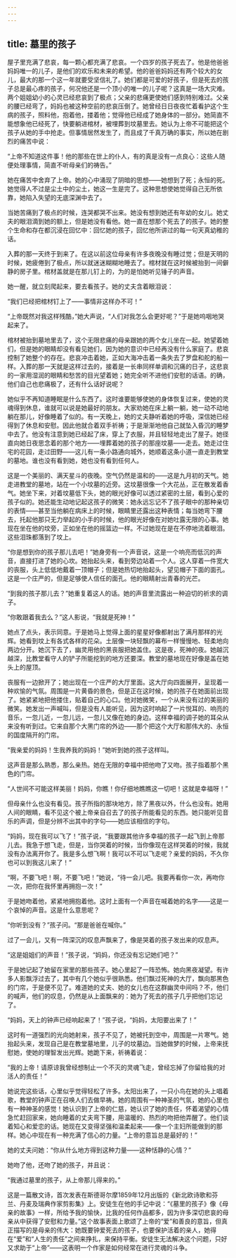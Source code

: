 ```yaml
---
---
---
```

title: 墓里的孩子
---






屋子里充满了悲哀，每一颗心都充满了悲哀。一个四岁的孩子死去了。他是他爸爸妈妈唯一的儿子，是他们的欢乐和未来的希望。他的爸爸妈妈还有两个较大的女儿，最大的那一个这一年就要受坚信礼了。她们都是可爱的好孩子，但是死去的孩子总是最心疼的孩子，何况他还是一个顶小的唯一的儿子呢？这真是一场大灾难。两个姐姐幼小的心灵已经悲哀到了极点；父亲的悲痛更使她们感到特别难过。父亲的腰已经弯了，妈妈也被这种空前的悲哀压倒了。她曾经日日夜夜忙着看护这个生病的孩子，照料他，抱着他，搂着他；觉得他已经成了她身体的一部分。她简直不能想象他已经死了，快要躺进棺材，被埋葬到坟墓里去。她认为上帝不可能把这个孩子从她的手中抢走。但事情居然发生了，而且成了千真万确的事实，所以她在剧烈的痛苦中说：

“上帝不知道这件事！他的那些在世上的仆人，有的真是没有一点良心：这些人随便处理事情，简直不听母亲们的祷告。”

她在痛苦中舍弃了上帝。她的心中涌现了阴暗的思想——她想到了死；永恒的死。她觉得人不过是尘土中的尘土，她这一生是完了。这种思想使她觉得自己无所依靠，她陷入失望的无底深渊中去了。

当她苦痛到了极点的时候，连哭都哭不出来。她没有想到她还有年幼的女儿。她丈夫的眼泪滴到她的额上，但是她没有看他。她一直在想那个死去了的孩子。她的整个生命和存在都沉浸在回忆中：回忆她的孩子，回忆他所讲过的每一句天真幼稚的话。

入葬的那一天终于到来了。在这以前这位母亲有许多夜晚没有睡过觉；但是天明的时候，她疲倦到了极点，所以就迷迷糊糊地睡去了。棺材就在这时候被抬到一间僻静的房子里。棺材盖就是在那儿钉上的，为的是怕她听见锤子的声音。

她一醒，就立刻爬起来，要去看孩子。她的丈夫含着眼泪说：

“我们已经把棺材钉上了——事情非这样办不可！”

“上帝既然对我这样残酷，”她大声说，“人们对我怎么会更好呢？”于是她呜咽地哭起来了。

棺材被抬到墓地里去了，这个无限悲痛的母亲跟她的两个女儿坐在一起。她望着她们，但是她的眼睛却没有看见她们，因为她的意识中已经再没有什么家庭了。悲哀控制了她整个的存在。悲哀冲击着她，正如大海冲击着一条失去了罗盘和舵的船一样。入葬的那一天就是这样过去的，接着是一长串同样单调和沉痛的日子，这悲哀的一家用湿润的眼睛和愁苦的目光望着她；她完全听不进他们安慰的话语。的确，他们自己也悲痛极了，还有什么话好说呢？

她似乎不再知道睡眠是什么东西了。这时谁要能够使她的身体恢复过来，使她的灵魂得到休息，谁就可以说是她最好的朋友。大家劝她在床上躺一躺，她一动不动地躺在那儿，好像睡着了似的。有一天晚上，她的丈夫静听着她的呼吸，深信她已经得到了休息和安慰。因此他就合着双手祈祷；于是渐渐地他自己就坠入昏沉的睡梦中去了。他没有注意到她已经起了床，穿上了衣服，并且轻轻地走出了屋子。她径直向她日夜思念着的那个地方——埋葬着她的孩子的那座坟墓——走去。她走过住宅的花园，走过田野——这儿有一条小路通向城外，她顺着这条小道一直走到教堂的墓地。谁也没有看到她，她也没有看到任何人。

这是一个美丽的、满天星斗的夜晚。空气仍然是温和的——这是九月初的天气。她走进教堂的墓地，站在一个小坟墓的近旁。这坟墓很像一个大花丛，正在散发着香气。她坐下来，对着坟墓低下头，她的眼光好像可以透过紧密的土层，看到心爱的孩子似的。她还能生动地记起这孩子的微笑：她永远忘记不了孩子眼中的那种亲切的表情——甚至当他躺在病床上的时候，眼睛里还露出这种表情；每当她弯下腰去，托起他那只无力举起的小手的时候，他的眼光好像在对她吐露无限的心事。她现在坐在他的坟旁，正如坐在他的摇篮边一样。不过她现在是在不停地流着眼泪。这些泪珠都落到了坟上。

“你是想到你的孩子那儿去吧！”她身旁有一个声音说，这是一个响亮而低沉的声音，直接打进了她的心坎。她抬起头来，看到旁边站着一个人。这人穿着一件宽大的丧服，头上低低地戴着一顶帽子；但是她热切地抬起头，望见帽子下面的面孔。这是一个庄严的，但是足够使人信任的面孔。他的眼睛射出青春的光芒。

“到我的孩子那儿去？”她重复着这人的话。她的声音里流露出一种迫切的祈求的调子。

“你敢跟着我去么？”这人影说，“我就是死神！”

她点了点头，表示同意。于是她马上觉得上面的星星好像都射出了满月那样的光辉。她看到坟上有各式各样的花朵。土层像一块轻飘的幕布一样慢慢地、轻柔地向两边分开。她沉下去了，幽灵用他的黑丧服把她盖住。这是夜，死神的夜。她越沉越深，比教堂看守人的铲子所能挖到的地方还要深。教堂的墓地现在好像是盖在她头上的屋顶。

丧服有一边掀开了；她出现在一个庄严的大厅里面。这大厅向四面展开，呈现着一种欢愉的气氛。周围是一片黄昏的景色，但是正在这时候，她的孩子在她面前出现了。她紧紧地把他搂住，贴着自己的心口。他对她微笑，一个从来没有过的美丽的微笑。她发出一声喊叫，但是没有人能听见，因为这时响起了一片悦耳的、响亮的音乐，一忽儿近，一忽儿远，一忽儿又像在她的身边。这样幸福的调子她的耳朵从来没有听到过。它来自那个大黑门帘的外边——那个把这个大厅和那伟大的、永恒的国度隔开的门帘。

“我亲爱的妈妈！生我养我的妈妈！”她听到她的孩子这样叫。

这声音是那么熟悉，那么亲热。她在无限的幸福中把他吻了又吻。孩子指着那个黑色的门帘。

“人世间不可能这样美丽！妈妈，你瞧！你仔细地瞧瞧这一切吧！这就是幸福呀！”

但母亲什么也没有看见。孩子所指的那块地方，除了黑夜以外，什么也没有。她用人间的眼睛，看不见这个被上帝亲自召去了的孩子所能看见的东西。她只能听见音乐的声调，但是分辨不出其中的字句——她应该相信的字句。

“妈妈，现在我可以飞了！”孩子说，“我要跟其他许多幸福的孩子一起飞到上帝那儿去。我急于想飞走，但是，当你哭着的时候，当你像现在这样哭着的时候，我就没有办法离开你了。我是多么想飞啊！我可以不可以飞走呢？亲爱的妈妈，不久你也可以到我这儿来了！”

“啊，不要飞吧！啊，不要飞吧！”她说，“待一会儿吧。我要再看你一次，再吻你一次，把你在我怀里再拥抱一次！”

于是她吻着他，紧紧地拥抱着他。这时上面有一个声音在喊着她的名字——这是一个哀悼的声音。这是什么意思呢？

“你听到没有？”孩子问。“那是爸爸在喊你。”

过了一会儿，又有一阵深沉的叹息声飘来了，像是哭着的孩子发出来的叹息声。

“这是姐姐们的声音！”孩子说，“妈妈，你还没有忘记她们吧？”

于是她记起了她留在家里的那些孩子。她心里起了一阵恐怖。她向黑夜凝望。有许多人影飘浮过去了，其中有几个她似乎很熟悉。他们飘过死神的大厅，飘向那黑色的门帘，于是便不见了。难道她的丈夫、她的女儿也在这群幽灵中间吗？不，他们的喊声，他们的叹息，仍然是从上面飘来的：她为了死去的孩子几乎把他们忘记了。

“妈妈，天上的钟声已经响起来了！”孩子说，“妈妈，太阳要出来了！”

这时有一道强烈的光向她射来，孩子不见了，她被托到空中，周围是一片寒气。她抬起头来，发现自己是在教堂墓地里，儿子的坟墓边。当她做梦的时候，上帝来抚慰她，使她的理智发出光辉。她跪下来，祈祷着说：

“我的上帝！请原谅我曾经想制止一个不灭的灵魂飞走，曾经忘掉了你留给我的对活人的责任！”

她说完这些话，心里似乎觉得轻松了许多。太阳出来了，一只小鸟在她的头上唱着歌，教堂的钟声正在召唤人们去做早祷。她的周围有一种神圣的气氛，她的心里也有一种神圣的感觉！她认识到了上帝的仁慈，她认识了她的责任，怀着渴望的心情急忙赶回家来，她向睡着的丈夫弯下腰，用温暖的、热烈的吻把他弄醒了。他们谈着知心和爱恋的话。她现在又变得坚强和温柔起来——像一个主妇所能做到的那样。她心中现在有一种充满了信心的力量。“上帝的意旨总是最好的！”

她的丈夫问她：“你从什么地方得到这种力量——这种恬静的心情？”



她吻了他，还吻了她的孩子，并且说：

“我通过墓里的孩子，从上帝那儿得来的。”

这是一篇散文诗，首次发表在斯德哥尔摩1859年12月出版的《新北欧诗歌和芬兰、丹麦及瑞典作家剪影集》上。安徒生在他的手记中说：“《墓里的孩子》像《母亲的故事》一样，所给予我的愉快，比我的任何作品都多，因为许多深切悲哀的母亲从中获得了安慰和力量。”这个故事表面上歌颂了上帝的“爱”和善良的意旨，但真正描写的是母亲的伟大：她既要钟爱死去的孩子，也要保护活着的亲人，她得在“爱”和“人生的责任”之间来挣扎，来保持平衡。安徒生无法解决这个问题，只好又求助于“上帝”——这表明一个作家是如何经常在进行灵魂的斗争。